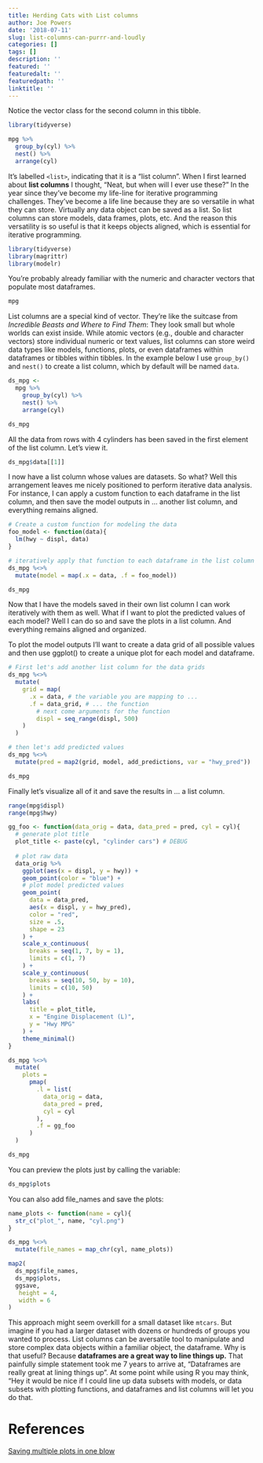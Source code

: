 ```yaml
---
title: Herding Cats with List columns
author: Joe Powers
date: '2018-07-11'
slug: list-columns-can-purrr-and-loudly
categories: []
tags: []
description: ''
featured: ''
featuredalt: ''
featuredpath: ''
linktitle: ''
---
```


Notice the vector class for the second column in this tibble. 
```r
library(tidyverse)

mpg %>% 
  group_by(cyl) %>% 
  nest() %>% 
  arrange(cyl)
```

It's labelled `<list>`, indicating that it is a "list column". When I first learned about **list columns** I thought, "Neat, but when will I ever use these?" In the year since they've become my life-line for iterative programming challenges. They've become a life line because they are so versatile in what they can store. Virtually any data object can be saved as a list. So list columns can store models, data frames, plots, etc. And the reason this versatility is so useful is that it keeps objects aligned, which is essential for iterative programming. 

```r
library(tidyverse)
library(magrittr)
library(modelr) 
```

You're probably already familiar with the numeric and character vectors that populate most dataframes. 
```r
mpg
```

List columns are a special kind of vector. They're like the suitcase from *Incredible Beasts and Where to Find Them*: They look small but whole worlds can exist inside. While atomic vectors (e.g., double and character vectors) store individual numeric or text values, list columns can store weird data types like models, functions, plots, or even dataframes within dataframes or tibbles within tibbles. In the example below I use `group_by()` and `nest()` to create a list column, which by default will be named `data`.
```r
ds_mpg <- 
  mpg %>% 
    group_by(cyl) %>% 
    nest() %>% 
    arrange(cyl)

ds_mpg
```

All the data from rows with 4 cylinders has been saved in the first element of the list column. Let's view it. 
```r
ds_mpg$data[[1]]
```


I now have a list column whose values are datasets. So what? Well this arrangement leaves me nicely positioned to perform iterative data analysis. For instance, I can apply a custom function to each dataframe in the list column, and then save the model outputs in ... another list column, and everything remains aligned. 
```r
# Create a custom function for modeling the data
foo_model <- function(data){
  lm(hwy ~ displ, data)
}

# iteratively apply that function to each dataframe in the list column called data
ds_mpg %<>% 
  mutate(model = map(.x = data, .f = foo_model))

ds_mpg
```

Now that I have the models saved in their own list column I can work iteratively with them as well. What if I want to plot the predicted values of each model? Well I can do so and save the plots in a list column. And everything remains aligned and organized. 

To plot the model outputs I'll want to create a data grid of all possible values and then use ggplot() to create a unique plot for each model and dataframe.  
```r
# First let's add another list column for the data grids
ds_mpg %<>%
  mutate(
    grid = map(
      .x = data, # the variable you are mapping to ...
      .f = data_grid, # ... the function
        # next come arguments for the function 
        displ = seq_range(displ, 500)
    )
  ) 

# then let's add predicted values
ds_mpg %<>% 
  mutate(pred = map2(grid, model, add_predictions, var = "hwy_pred"))

ds_mpg
```

Finally let's visualize all of it and save the results in ... a list column.
```r
range(mpg$displ)
range(mpg$hwy)

gg_foo <- function(data_orig = data, data_pred = pred, cyl = cyl){
  # generate plot title
  plot_title <- paste(cyl, "cylinder cars") # DEBUG
    
  # plot raw data
  data_orig %>% 
    ggplot(aes(x = displ, y = hwy)) + 
    geom_point(color = "blue") +
    # plot model predicted values
    geom_point(
      data = data_pred, 
      aes(x = displ, y = hwy_pred), 
      color = "red",
      size = .5,
      shape = 23
    ) + 
    scale_x_continuous(
      breaks = seq(1, 7, by = 1),
      limits = c(1, 7)
    ) + 
    scale_y_continuous(
      breaks = seq(10, 50, by = 10),
      limits = c(10, 50)
    ) +
    labs(
      title = plot_title, 
      x = "Engine Displacement (L)",
      y = "Hwy MPG"
    ) +
    theme_minimal()
}

ds_mpg %<>%
  mutate(
    plots = 
      pmap(       
        .l = list(
          data_orig = data, 
          data_pred = pred, 
          cyl = cyl
        ), 
        .f = gg_foo
      )
  ) 

ds_mpg
```

You can preview the plots just by calling the variable: 
```r
ds_mpg$plots
```

You can also add file_names and save the plots: 
```r
name_plots <- function(name = cyl){
  str_c("plot_", name, "cyl.png")
}

ds_mpg %<>% 
  mutate(file_names = map_chr(cyl, name_plots))
```

```r
map2(
  ds_mpg$file_names, 
  ds_mpg$plots, 
  ggsave, 
   height = 4,
   width = 6
)
```

This approach might seem overkill for a small dataset like `mtcars`. But imagine if you had a larger dataset with dozens or hundreds of groups you wanted to process. List columns can be  aversatile tool to manipulate and store complex data objects within a familiar object, the dataframe. Why is that useful? Because **dataframes are a great way to line things up.** That painfully simple statement took me 7 years to arrive at, "Dataframes are really great at lining things up". At some point while using R you may think, "Hey it would be nice if I could line up data subsets with models, or data subsets with plotting functions, and dataframes and list columns will let you do that.

# References

[Saving multiple plots in one blow](https://www.r-bloggers.com/make-ggplot2-purrr/)